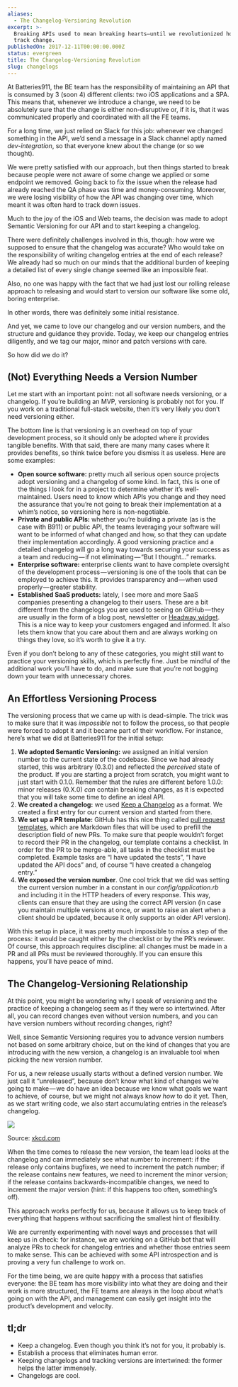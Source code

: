 ```yaml
---
aliases:
  - The Changelog-Versioning Revolution
excerpt: >-
  Breaking APIs used to mean breaking hearts—until we revolutionized how we
  track change.
publishedOn: 2017-12-11T00:00:00.000Z
status: evergreen
title: The Changelog-Versioning Revolution
slug: changelogs
---
```

At Batteries911, the BE team has the responsibility of maintaining an API that is consumed by 3 (soon 4) different clients: two iOS applications and a SPA. This means that, whenever we introduce a change, we need to be absolutely sure that the change is either non-disruptive or, if it is, that it was communicated properly and coordinated with all the FE teams.

For a long time, we just relied on Slack for this job: whenever we changed something in the API, we’d send a message in a Slack channel aptly named _dev-integration_, so that everyone knew about the change (or so we thought).

We were pretty satisfied with our approach, but then things started to break because people were not aware of some change we applied or some endpoint we removed. Going back to fix the issue when the release had already reached the QA phase was time and money-consuming. Moreover, we were losing visibility of how the API was changing over time, which meant it was often hard to track down issues.

Much to the joy of the iOS and Web teams, the decision was made to adopt Semantic Versioning for our API and to start keeping a changelog.

There were definitely challenges involved in this, though: how were we supposed to ensure that the changelog was accurate? Who would take on the responsibility of writing changelog entries at the end of each release? We already had so much on our minds that the additional burden of keeping a detailed list of every single change seemed like an impossible feat.

Also, no one was happy with the fact that we had just lost our rolling release approach to releasing and would start to version our software like some old, boring enterprise.

In other words, there was definitely some initial resistance.

And yet, we came to love our changelog and our version numbers, and the structure and guidance they provide. Today, we keep our changelog entries diligently, and we tag our major, minor and patch versions with care.

So how did we do it?

## (Not) Everything Needs a Version Number

Let me start with an important point: not all software needs versioning, or a changelog. If you’re building an MVP, versioning is probably not for you. If you work on a traditional full-stack website, then it’s very likely you don’t need versioning either.

The bottom line is that versioning is an overhead on top of your development process, so it should only be adopted where it provides tangible benefits. With that said, there are many many cases where it provides benefits, so think twice before you dismiss it as useless. Here are some examples:

- **Open source software:** pretty much all serious open source projects adopt versioning and a changelog of some kind. In fact, this is one of the things I look for in a project to determine whether it’s well-maintained. Users need to know which APIs you change and they need the assurance that you’re not going to break their implementation at a whim’s notice, so versioning here is non-negotiable.
- **Private and public APIs:** whether you’re building a private (as is the case with B911) or public API, the teams leveraging your software will want to be informed of what changed and how, so that they can update their implementation accordingly. A good versioning practice and a detailed changelog will go a long way towards securing your success as a team and reducing — if not eliminating — “But I thought…” remarks.
- **Enterprise software:** enterprise clients want to have complete oversight of the development process — versioning is one of the tools that can be employed to achieve this. It provides transparency and — when used properly — greater stability.
- **Established SaaS products:** lately, I see more and more SaaS companies presenting a changelog to their users. These are a bit different from the changelogs you are used to seeing on GitHub — they are usually in the form of a blog post, newsletter or [Headway widget](https://headwayapp.co/). This is a nice way to keep your customers engaged and informed. It also lets them know that you care about them and are always working on things they love, so it’s worth to give it a try.

Even if you don’t belong to any of these categories, you might still want to practice your versioning skills, which is perfectly fine. Just be mindful of the additional work you’ll have to do, and make sure that you’re not bogging down your team with unnecessary chores.

## An Effortless Versioning Process

The versioning process that we came up with is dead-simple. The trick was to make sure that it was _impossible_ not to follow the process, so that people were forced to adopt it and it became part of their workflow. For instance, here’s what we did at Batteries911 for the initial setup:

1. **We adopted Semantic Versioning:** we assigned an initial version number to the current state of the codebase. Since we had already started, this was arbitrary (0.3.0) and reflected the _perceived_ state of the product. If you are starting a project from scratch, you might want to just start with 0.1.0. Remember that the rules are different before 1.0.0: minor releases (0.X.0) _can_ contain breaking changes, as it is expected that you will take some time to define an ideal API.
2. **We created a changelog:** we used [Keep a Changelog](http://keepachangelog.com/en/1.0.0/) as a format. We created a first entry for our current version and started from there.
3. **We set up a PR template:** GitHub has this nice thing called [pull request templates](https://help.github.com/articles/creating-a-pull-request-template-for-your-repository/), which are Markdown files that will be used to prefill the description field of new PRs. To make sure that people wouldn’t forget to record their PR in the changelog, our template contains a checklist. In order for the PR to be merge-able, all tasks in the checklist must be completed. Example tasks are “I have updated the tests”, “I have updated the API docs” and, of course “I have created a changelog entry.”
4. **We exposed the version number**. One cool trick that we did was setting the current version number in a constant in our _config/application.rb_ and including it in the HTTP headers of every response. This way, clients can ensure that they are using the correct API version (in case you maintain multiple versions at once, or want to raise an alert when a client should be updated, because it only supports an older API version).

With this setup in place, it was pretty much impossible to miss a step of the process: it would be caught either by the checklist or by the PR’s reviewer. Of course, this approach requires discipline: all changes must be made in a PR and all PRs must be reviewed thoroughly. If you can ensure this happens, you’ll have peace of mind.

## The Changelog-Versioning Relationship

At this point, you might be wondering why I speak of versioning and the practice of keeping a changelog seem as if they were so intertwined. After all, you can record changes even without version numbers, and you can have version numbers without recording changes, right?

Well, since Semantic Versioning requires you to advance version numbers not based on some arbitrary choice, but on the kind of changes that you are introducing with the new version, a changelog is an invaluable tool when picking the new version number.

For us, a new release usually starts without a defined version number. We just call it “unreleased”, because don’t know what kind of changes we’re going to make — we do have an idea because we know what goals we want to achieve, of course, but we might not always know _how_ to do it yet. Then, as we start writing code, we also start accumulating entries in the release’s changelog.

![](https://cdn-images-1.medium.com/max/800/1*RRAWy_etG4K1H-DSZ2W1fQ.png)

Source: [xkcd.com](https://xkcd.com/1296/)

When the time comes to release the new version, the team lead looks at the changelog and can immediately see what number to increment: if the release only contains bugfixes, we need to increment the patch number; if the release contains new features, we need to increment the minor version; if the release contains backwards-incompatible changes, we need to increment the major version (hint: if this happens too often, something’s off).

This approach works perfectly for us, because it allows us to keep track of everything that happens without sacrificing the smallest hint of flexibility.

We are currently experimenting with novel ways and processes that will keep us in check: for instance, we are working on a GitHub bot that will analyze PRs to check for changelog entries and whether those entries seem to make sense. This can be achieved with some API introspection and is proving a very fun challenge to work on.

For the time being, we are quite happy with a process that satisfies everyone: the BE team has more visibility into what they are doing and their work is more structured, the FE teams are always in the loop about what’s going on with the API, and management can easily get insight into the product’s development and velocity.

## tl;dr

- Keep a changelog. Even though you think it’s not for you, it probably is.
- Establish a process that eliminates human error.
- Keeping changelogs and tracking versions are intertwined: the former helps the latter immensely.
- Changelogs are cool.
